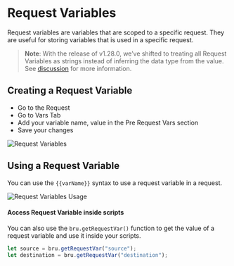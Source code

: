 # Request Variables

Request variables are variables that are scoped to a specific request. They are useful for storing variables that is used in a specific request.

> **Note**: With the release of v1.28.0, we’ve shifted to treating all Request Variables as strings instead of inferring the data type from the value. See [discussion](https://github.com/usebruno/bruno/discussions/3072) for more information.

## Creating a Request Variable
* Go to the Request 
* Go to Vars Tab
* Add your variable name, value in the Pre Request Vars section
* Save your changes

![Request Variables](/screenshots/variables/request-variables.png)

## Using a Request Variable
You can use the `{{varName}}` syntax to use a request variable in a request.

![Request Variables Usage](/screenshots/variables/request-variables-usage.png)

#### Access Request Variable inside scripts
You can also use the `bru.getRequestVar()` function to get the value of a request variable and use it inside your scripts.

```javascript
let source = bru.getRequestVar("source");
let destination = bru.getRequestVar("destination");
```
